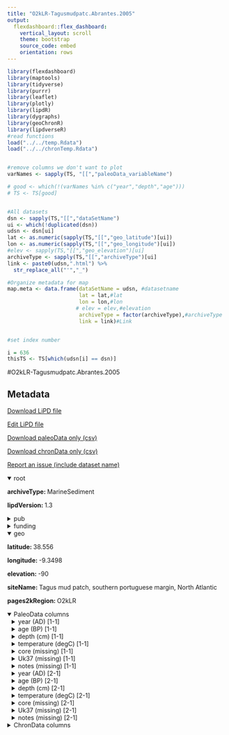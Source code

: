 ```yaml
---
title: "O2kLR-Tagusmudpatc.Abrantes.2005"
output: 
  flexdashboard::flex_dashboard:
    vertical_layout: scroll
    theme: bootstrap
    source_code: embed
    orientation: rows
---
```


```r
library(flexdashboard)
library(maptools)
library(tidyverse)
library(purrr)
library(leaflet)
library(plotly)
library(lipdR)
library(dygraphs)
library(geoChronR)
library(lipdverseR)
#read functions
load("../../temp.Rdata")
load("../../chronTemp.Rdata")


#remove columns we don't want to plot
varNames <- sapply(TS, "[[","paleoData_variableName")

# good <- which(!(varNames %in% c("year","depth","age")))
# TS <- TS[good]


#All datasets
dsn <- sapply(TS,"[[","dataSetName")
ui <- which(!duplicated(dsn))
udsn <- dsn[ui]
lat <- as.numeric(sapply(TS,"[[","geo_latitude")[ui])
lon <- as.numeric(sapply(TS,"[[","geo_longitude")[ui])
#elev <- sapply(TS,"[[","geo_elevation")[ui]
archiveType <- sapply(TS,"[[","archiveType")[ui]
link <- paste0(udsn,".html") %>% 
  str_replace_all("'","_")

#Organize metadata for map
map.meta <- data.frame(dataSetName = udsn, #datasetname
                       lat = lat,#lat
                       lon = lon,#lon
                      # elev = elev,#elevation
                       archiveType = factor(archiveType),#archiveType
                       link = link)#Link


#set index number

i = 636
thisTS <- TS[which(udsn[i] == dsn)]
```
#O2kLR-Tagusmudpatc.Abrantes.2005

Metadata {.sidebar}
-------------------------------------
[Download LiPD file](O2kLR-Tagusmudpatc.Abrantes.2005.lpd)
            

[Edit LiPD file](http://lipd.net/playground?source=http://lipdverse.org/globalHolocene/0_25_5/O2kLR-Tagusmudpatc.Abrantes.2005.lpd)
            

[Download paleoData only (csv)](O2kLR-Tagusmudpatc.Abrantes.2005.csv)
            

[Download chronData only (csv)](O2kLR-Tagusmudpatc.Abrantes.2005-chron.csv)
            

[Report an issue (include dataset name)](https://github.com/nickmckay/LiPDverse/issues)

<details open style="margin-left: 0px">
<summary>root</summary>
<p style="margin-left: 0px"><strong>archiveType: </strong>MarineSediment
<p style="margin-left: 0px"><strong>lipdVersion: </strong>1.3
</details>
<details>
<summary>pub</summary>
<details style="margin-left: 10px">
<summary>pub1</summary>
<p style="margin-left: 10px"><strong>author: </strong>list(list(name = "Abrantes, F."), list(name = "Lebreiro, S."), list(name = "Rodrigues, T."), list(name = "Gil, I."), list(name = "Bartels-Jonsdottir, H."), list(name = "Oliveira, P."), list(name = "Kissel, C."), list(name = "Grimalt, J.O."))
<p style="margin-left: 10px"><strong>citeKey: </strong>abrantes2005shallowmarinesedimentcore
<p style="margin-left: 10px"><strong>journal: </strong>Quaternary Science Reviews
<p style="margin-left: 10px"><strong>volume: </strong>24
<p style="margin-left: 10px"><strong>pages: </strong>2477-2494
<p style="margin-left: 10px"><strong>title: </strong>Shallow-marine sediment cores record climate variability and earthquake activity off Lisbon (Portugal) for the last 2000 years
</details>
<details style="margin-left: 10px">
<summary>pub2</summary>
<p style="margin-left: 10px"><strong>author: </strong>list(list(name = "McGregor, Helen V."), list(name = "Evans, Michael N."), list(name = "Goosse, Hugues"), list(name = "Leduc, Guillaume"), list(name = "Martrat, Belen"), list(name = "Addison, Jason A."), list(name = "Mortyn, P. Graham"), list(name = "Oppo, Delia W."), list(name = "Seidenkrantz, Marit-Solveig"), list(name = "Sicre, Marie-Alexandrine"), list(name = "Phipps, Steven J."), list(name = "Selvaraj, Kandasamy"), list(name = "Thirumalai, Kaustubh"), list(name = "Filipsson, Helena L."), list(
    name = "Ersek, Vasile"))
<p style="margin-left: 10px"><strong>citeKey: </strong>abrantes2005shallowmarinesedimentcore
<p style="margin-left: 10px"><strong>journal: </strong>Nature Geoscience
<p style="margin-left: 10px"><strong>volume: </strong>8
<p style="margin-left: 10px"><strong>pages: </strong>2477-2494
<p style="margin-left: 10px"><strong>title: </strong>Robust global ocean cooling trend for the pre-industrial Common Era
</details>
</details>
<details>
<summary>funding</summary>
<details style="margin-left: 10px">
<summary>funding1</summary>
<p style="margin-left: 10px"><strong>agency: </strong>EU
<p style="margin-left: 10px"><strong>grant: </strong>HOLSMEER (EVK2-CT-2000-00060) and PACLIVA (EVK2-CT2002-00143)
</details>
</details>
<details open style="margin-left: 0px">
<summary>geo</summary>
<p style="margin-left: 0px"><strong>latitude: </strong>38.556
<p style="margin-left: 0px"><strong>longitude: </strong>-9.3498
<p style="margin-left: 0px"><strong>elevation: </strong>-90
<p style="margin-left: 0px"><strong>siteName: </strong>Tagus mud patch, southern portuguese margin, North Atlantic
<p style="margin-left: 0px"><strong>pages2kRegion: </strong>O2kLR
</details>
<details open>
<summary>PaleoData columns</summary>
<details style="margin-left: 10px">
<summary>year (AD) [1-1]</summary>
<p style="margin-left: 10px"><strong>TSid: </strong>Rv8I4ktVj1P
<p style="margin-left: 10px"><strong>variableName: </strong>year
<p style="margin-left: 10px"><strong>units: </strong>AD
<p style="margin-left: 10px"><strong>description: </strong>Year AD
</details>
<details style="margin-left: 10px">
<summary>age (BP) [1-1]</summary>
<p style="margin-left: 10px"><strong>TSid: </strong>R0zYscwpJD1
<p style="margin-left: 10px"><strong>variableName: </strong>age
<p style="margin-left: 10px"><strong>units: </strong>BP
<p style="margin-left: 10px"><strong>description: </strong>Years before present (1950) BP
</details>
<details style="margin-left: 10px">
<summary>depth (cm) [1-1]</summary>
<p style="margin-left: 10px"><strong>TSid: </strong>LPD28794972xxx
<p style="margin-left: 10px"><strong>variableName: </strong>depth
<p style="margin-left: 10px"><strong>units: </strong>cm
<p style="margin-left: 10px"><strong>description: </strong>depth in corresponding sediment core
<p style="margin-left: 10px"><strong>useInGlobalTemperatureAnalysis: </strong>FALSE
</details>
<details style="margin-left: 10px">
<summary>temperature (degC) [1-1]</summary>
<p style="margin-left: 10px"><strong>TSid: </strong>LPD1028d531xxx
<p style="margin-left: 10px"><strong>variableName: </strong>temperature
<p style="margin-left: 10px"><strong>units: </strong>degC
<p style="margin-left: 10px"><strong>description: </strong>inferred sea-surface temperature
<p style="margin-left: 10px"><strong>useInGlobalTemperatureAnalysis: </strong>FALSE
<details>
<summary>interpretation</summary>
<details style="margin-left: 20px">
<summary>1</summary>
<p style="margin-left: 20px"><strong>direction: </strong>positive
<p style="margin-left: 20px"><strong>interpDirection: </strong>positive
<p style="margin-left: 20px"><strong>scope: </strong>climate
<p style="margin-left: 20px"><strong>seasonality: </strong>LOOKUP
<p style="margin-left: 20px"><strong>variable: </strong>T
<p style="margin-left: 20px"><strong>variableDetail: </strong>sea@surface
<p style="margin-left: 20px"><strong>variableDetailOriginal: </strong>SST
</details>
</details>
</details>
<details style="margin-left: 10px">
<summary>core (missing) [1-1]</summary>
<p style="margin-left: 10px"><strong>TSid: </strong>LPD05340dbbxxx
<p style="margin-left: 10px"><strong>variableName: </strong>core
<p style="margin-left: 10px"><strong>units: </strong>missing
<p style="margin-left: 10px"><strong>description: </strong>ID number of sediment core in 3-core splice
<p style="margin-left: 10px"><strong>useInGlobalTemperatureAnalysis: </strong>FALSE
</details>
<details style="margin-left: 10px">
<summary>Uk37 (missing) [1-1]</summary>
<p style="margin-left: 10px"><strong>TSid: </strong>LPD637d78bb
<p style="margin-left: 10px"><strong>variableName: </strong>Uk37
<p style="margin-left: 10px"><strong>units: </strong>missing
<p style="margin-left: 10px"><strong>description: </strong>native data (alkenone ratio) that SST is calculated from
<p style="margin-left: 10px"><strong>useInGlobalTemperatureAnalysis: </strong>FALSE
</details>
<details style="margin-left: 10px">
<summary>notes (missing) [1-1]</summary>
<p style="margin-left: 10px"><strong>TSid: </strong>LPD06e76fcf
<p style="margin-left: 10px"><strong>variableName: </strong>notes
<p style="margin-left: 10px"><strong>units: </strong>missing
<p style="margin-left: 10px"><strong>description: </strong>All O2K-LR records have been quality-controlled according to protocols published in Nature Geoscience supplement note 3 cores spliced together
<p style="margin-left: 10px"><strong>useInGlobalTemperatureAnalysis: </strong>FALSE
</details>
<details style="margin-left: 10px">
<summary>year (AD) [2-1]</summary>
<p style="margin-left: 10px"><strong>TSid: </strong>RxCGWMpCtar
<p style="margin-left: 10px"><strong>variableName: </strong>year
<p style="margin-left: 10px"><strong>units: </strong>AD
<p style="margin-left: 10px"><strong>description: </strong>Year AD
</details>
<details style="margin-left: 10px">
<summary>age (BP) [2-1]</summary>
<p style="margin-left: 10px"><strong>TSid: </strong>RaAIkROObAC
<p style="margin-left: 10px"><strong>variableName: </strong>age
<p style="margin-left: 10px"><strong>units: </strong>BP
<p style="margin-left: 10px"><strong>description: </strong>Years before present (1950) BP
</details>
<details style="margin-left: 10px">
<summary>depth (cm) [2-1]</summary>
<p style="margin-left: 10px"><strong>TSid: </strong>LPD5f055b7e
<p style="margin-left: 10px"><strong>variableName: </strong>depth
<p style="margin-left: 10px"><strong>units: </strong>cm
<p style="margin-left: 10px"><strong>description: </strong>depth
<p style="margin-left: 10px"><strong>useInGlobalTemperatureAnalysis: </strong>FALSE
</details>
<details style="margin-left: 10px">
<summary>temperature (degC) [2-1]</summary>
<p style="margin-left: 10px"><strong>TSid: </strong>GH8d2ba08f
<p style="margin-left: 10px"><strong>variableName: </strong>temperature
<p style="margin-left: 10px"><strong>units: </strong>degC
<p style="margin-left: 10px"><strong>description: </strong>inferred sea-surface temperature
<p style="margin-left: 10px"><strong>useInGlobalTemperatureAnalysis: </strong>FALSE
<details>
<summary>interpretation</summary>
<details style="margin-left: 20px">
<summary>1</summary>
<p style="margin-left: 20px"><strong>basis: </strong>Alkenone calibration to SST
<p style="margin-left: 20px"><strong>direction: </strong>positive
<p style="margin-left: 20px"><strong>interpDirection: </strong>positive
<p style="margin-left: 20px"><strong>scope: </strong>climate
<p style="margin-left: 20px"><strong>seasonality: </strong>winter
<p style="margin-left: 20px"><strong>variable: </strong>T
<p style="margin-left: 20px"><strong>variableDetail: </strong>sea@surface
<p style="margin-left: 20px"><strong>variableDetailOriginal: </strong>SST
</details>
</details>
</details>
<details style="margin-left: 10px">
<summary>core (missing) [2-1]</summary>
<p style="margin-left: 10px"><strong>TSid: </strong>LPD947b76ac
<p style="margin-left: 10px"><strong>variableName: </strong>core
<p style="margin-left: 10px"><strong>units: </strong>missing
<p style="margin-left: 10px"><strong>useInGlobalTemperatureAnalysis: </strong>FALSE
</details>
<details style="margin-left: 10px">
<summary>Uk37 (missing) [2-1]</summary>
<p style="margin-left: 10px"><strong>TSid: </strong>GH1b998771
<p style="margin-left: 10px"><strong>variableName: </strong>Uk37
<p style="margin-left: 10px"><strong>units: </strong>missing
<p style="margin-left: 10px"><strong>description: </strong>native data (alkenone ratio) used for calculating SST
<p style="margin-left: 10px"><strong>useInGlobalTemperatureAnalysis: </strong>FALSE
</details>
<details style="margin-left: 10px">
<summary>notes (missing) [2-1]</summary>
<p style="margin-left: 10px"><strong>TSid: </strong>GH479ef1a9
<p style="margin-left: 10px"><strong>variableName: </strong>notes
<p style="margin-left: 10px"><strong>units: </strong>missing
<p style="margin-left: 10px"><strong>description: </strong>Original dataset from Abrantes et al. (2005) that was used in the O2K-LR analysis NOTE 3 cores spliced together, the three records are presented after each other, order: Core PO287-26G, PO287-26B, D13902
<p style="margin-left: 10px"><strong>useInGlobalTemperatureAnalysis: </strong>FALSE
</details>
<details>
<summary>ChronData columns</summary>
<details style="margin-left: 10px">
<summary>depth (cm)</summary>
<p style="margin-left: 10px"><strong>TSid: </strong>WEBe5d31aed
<p style="margin-left: 10px"><strong>variableName: </strong>depth
<p style="margin-left: 10px"><strong>units: </strong>cm
</details>
<details style="margin-left: 10px">
<summary>age (yr bp)</summary>
<p style="margin-left: 10px"><strong>TSid: </strong>WEB2134ddcb
<p style="margin-left: 10px"><strong>variableName: </strong>age
<p style="margin-left: 10px"><strong>units: </strong>yr bp
</details>
<details style="margin-left: 10px">
<summary>error (yr)</summary>
<p style="margin-left: 10px"><strong>TSid: </strong>WEBd672bef4
<p style="margin-left: 10px"><strong>variableName: </strong>error
<p style="margin-left: 10px"><strong>units: </strong>yr
</details>
<details style="margin-left: 10px">
<summary>type (unitless)</summary>
<p style="margin-left: 10px"><strong>TSid: </strong>WEB459c2a60
<p style="margin-left: 10px"><strong>variableName: </strong>type
<p style="margin-left: 10px"><strong>units: </strong>unitless
</details>
<details style="margin-left: 10px">
<summary>material (unitless)</summary>
<p style="margin-left: 10px"><strong>TSid: </strong>WEB59870013
<p style="margin-left: 10px"><strong>variableName: </strong>material
<p style="margin-left: 10px"><strong>units: </strong>unitless
</details>
<details style="margin-left: 10px">
<summary>rejected (unitless)</summary>
<p style="margin-left: 10px"><strong>TSid: </strong>WEB03064466
<p style="margin-left: 10px"><strong>variableName: </strong>rejected
<p style="margin-left: 10px"><strong>units: </strong>unitless
</details>

Row {.tabset .tabset-fade}
-----------------------------------------------------------------------

### Sitemap

```r
  map.meta.split <- split(map.meta, map.meta$archiveType)


factpal <- colorFactor("Paired",map.meta$archiveType)
buff <- 15
l <- leaflet() %>% 
  addTiles() %>% 
  fitBounds(map.meta$lon[i]-buff,map.meta$lat[i]-buff,map.meta$lon[i]+buff,map.meta$lat[i]+buff)
  

  
  
names(map.meta.split) %>%
  purrr::walk( function(df) {
    l <<- l %>%
      addMarkers(data=map.meta.split[[df]],
                 lng=~lon, lat=~lat,
                 label=~as.character(archiveType),
                 popup=~paste(str_c('Dataset: <a href="',link,'">',dataSetName,'</a>'),
                                 # str_c("Elevation: ",elev),
                                  str_c("Archive Type: ",archiveType),
                                  sep = "<br>"),
                 group = df,
                 clusterOptions = markerClusterOptions(removeOutsideVisibleBounds = F),
                 labelOptions = labelOptions(noHide = F,
                                             direction = 'auto'))
  })

l %>%
  addLayersControl(position = "bottomleft",
    overlayGroups = names(map.meta.split),
    options = layersControlOptions(collapsed = FALSE,
                                   opacity = 0.8)
  )
```

### Search the LiPDverse (Beta! doesn't work well yet)
```r
#Add google search bar
htmltools::includeHTML("../../googleSearchChunk.html")
```


Row {.tabset .tabset-fade}
-----------------------------------------------------------------------

### temperature (degC) [1-1]
```r
plotCol(thisTS,ind = 5)
```

### core (missing) [1-1]
```r
plotCol(thisTS,ind = 1)
```

### Uk37 (missing) [1-1]
```r
plotCol(thisTS,ind = 6)
```

### notes (missing) [1-1]
```r
plotCol(thisTS,ind = 7)
```

### temperature (degC) [2-1]
```r
plotCol(thisTS,ind = 12)
```

### core (missing) [2-1]
```r
plotCol(thisTS,ind = 8)
```

### Uk37 (missing) [2-1]
```r
plotCol(thisTS,ind = 13)
```

### notes (missing) [2-1]
```r
plotCol(thisTS,ind = 14)
```

Row {.tabset .tabset-fade}
-----------------------------------------------------------------------

### depth (cm)
```r
plotCol(chronTS,ind = 1)
```

### age (yr bp)
```r
plotCol(chronTS,ind = 2)
```

### error (yr)
```r
plotCol(chronTS,ind = 3)
```

### type (unitless)
```r
plotCol(chronTS,ind = 4)
```

### material (unitless)
```r
plotCol(chronTS,ind = 5)
```

### rejected (unitless)
```r
plotCol(chronTS,ind = 6)
```
